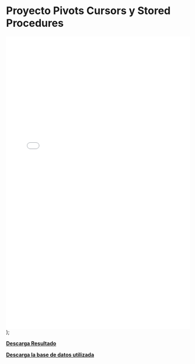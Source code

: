 # Proyecto Pivots Cursors y Stored Procedures


<embed src={useBaseUrl(path)} width="100%" height="800px" type="application/pdf" />
);



[**Descarga Resultado** ](../assets/db/piv_curs_sp/piv_curs_sp.pdf)

[**Descarga la base de datos utilizada** ](../assets/db/piv_curs_sp/AdventureWorks2014.zip)


<PreviewPDF path="assets/files/piv_curs_sp-75a19294521d7ad8a950795ecdf97d14.pdf"/>

